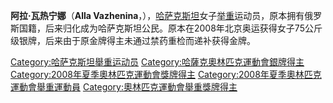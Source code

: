 {{MedalTableTop}}
{{MedalSport |女子舉重}}
{{MedalCountry | {{KAZ}} }}
{{MedalCompetition | [[奧林匹克運動會|奧林匹克運動會]]}}
{{MedalSilver| [[2008年夏季奧林匹克運動會|2008年北京]] | [[2008年夏季奧林匹克運動會舉重比賽|75公斤級]]}}
{{MedalCompetition|亞洲舉重錦標賽}}
{{MedalSilver |[[2008年亞洲舉重錦標賽|2008年金澤]]| 75公斤級}}
{{MedalBottom}}

'''阿拉·瓦热宁娜'''（'''Alla Vazhenina'''，{{bd|1983年|5月29日}}），[[哈萨克斯坦|哈萨克斯坦]]女子[[举重|举重]]运动员，原本拥有俄罗斯国籍，后来归化成为哈萨克斯坦公民。原本在2008年北京奥运获得女子75公斤级银牌，后来由于原金牌得主未通过禁药重检而递补获得金牌。

{{DEFAULTSORT:Vazhenina, Alla}}
[[Category:哈萨克斯坦舉重运动员|Category:哈萨克斯坦舉重运动员]]
[[Category:哈薩克奧林匹克運動會銀牌得主|Category:哈薩克奧林匹克運動會銀牌得主]]
[[Category:2008年夏季奧林匹克運動會獎牌得主|Category:2008年夏季奧林匹克運動會獎牌得主]]
[[Category:2008年夏季奧林匹克運動會舉重運動員|Category:2008年夏季奧林匹克運動會舉重運動員]]
[[Category:奧林匹克運動會舉重獎牌得主|Category:奧林匹克運動會舉重獎牌得主]]

{{Kazakhstan-stub}}
